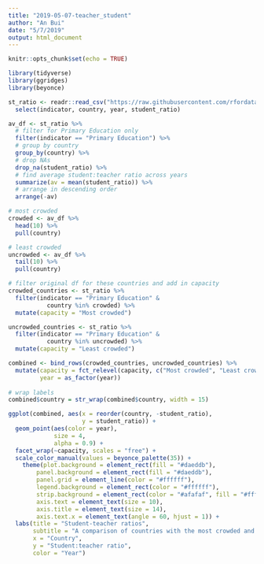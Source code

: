 ```yaml
---
title: "2019-05-07-teacher_student"
author: "An Bui"
date: "5/7/2019"
output: html_document
---
```


```r
knitr::opts_chunk$set(echo = TRUE)
```


```r
library(tidyverse)
library(ggridges)
library(beyonce)

st_ratio <- readr::read_csv("https://raw.githubusercontent.com/rfordatascience/tidytuesday/master/data/2019/2019-05-07/student_teacher_ratio.csv") %>% 
  select(indicator, country, year, student_ratio)
```

```r
av_df <- st_ratio %>% 
  # filter for Primary Education only
  filter(indicator == "Primary Education") %>% 
  # group by country
  group_by(country) %>% 
  # drop NAs
  drop_na(student_ratio) %>% 
  # find average student:teacher ratio across years
  summarize(av = mean(student_ratio)) %>% 
  # arrange in descending order
  arrange(-av)

# most crowded
crowded <- av_df %>% 
  head(10) %>% 
  pull(country)

# least crowded
uncrowded <- av_df %>% 
  tail(10) %>% 
  pull(country)

# filter original df for these countries and add in capacity
crowded_countries <- st_ratio %>% 
  filter(indicator == "Primary Education" &
           country %in% crowded) %>% 
  mutate(capacity = "Most crowded")

uncrowded_countries <- st_ratio %>% 
  filter(indicator == "Primary Education" &
           country %in% uncrowded) %>% 
  mutate(capacity = "Least crowded")

combined <- bind_rows(crowded_countries, uncrowded_countries) %>% 
  mutate(capacity = fct_relevel(capacity, c("Most crowded", "Least crowded")),
         year = as_factor(year))
  
# wrap labels
combined$country = str_wrap(combined$country, width = 15)
```

```r
ggplot(combined, aes(x = reorder(country, -student_ratio), 
                     y = student_ratio)) +
  geom_point(aes(color = year),
             size = 4,
             alpha = 0.9) +
  facet_wrap(~capacity, scales = "free") +
  scale_color_manual(values = beyonce_palette(35)) +
    theme(plot.background = element_rect(fill = "#daeddb"),
        panel.background = element_rect(fill = "#daeddb"),
        panel.grid = element_line(color = "#ffffff"),
        legend.background = element_rect(color = "#ffffff"),
        strip.background = element_rect(color = "#afafaf", fill = "#ffffff", size = 1),
        axis.text = element_text(size = 10),
        axis.title = element_text(size = 14),
        axis.text.x = element_text(angle = 60, hjust = 1)) +
  labs(title = "Student-teacher ratios",
       subtitle = "A comparison of countries with the most crowded and least crowded classrooms on average", 
       x = "Country", 
       y = "Student:teacher ratio",
       color = "Year")
```


